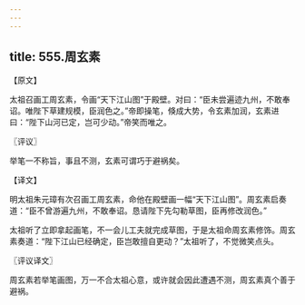 ```yaml
---
---
---
```

title: 555.周玄素
---



【原文】

太祖召画工周玄素，令画“天下江山图”于殿壁。对曰：“臣未尝遍迹九州，不敢奉诏。唯陛下草建规模，臣润色之。”帝即操笔，倏成大势，令玄素加润，玄素进曰：“陛下山河已定，岂可少动。”帝笑而唯之。

〖评议〗

举笔一不称旨，事且不测，玄素可谓巧于避祸矣。

【译文】

明太祖朱元璋有次召画工周玄素，命他在殿壁画一幅“天下江山图”。周玄素启奏道：“臣不曾游遍九州，不敢奉诏。恳请陛下先勾勒草图，臣再修改润色。”

太祖听了立即拿起画笔，不一会儿工夫就完成草图，于是太祖命周玄素修饰。周玄素奏道：“陛下江山已经确定，臣岂敢擅自更动？”太祖听了，不觉微笑点头。

〖评议译文〗

周玄素若举笔画图，万一不合太祖心意，或许就会因此遭遇不测，周玄素真个善于避祸。